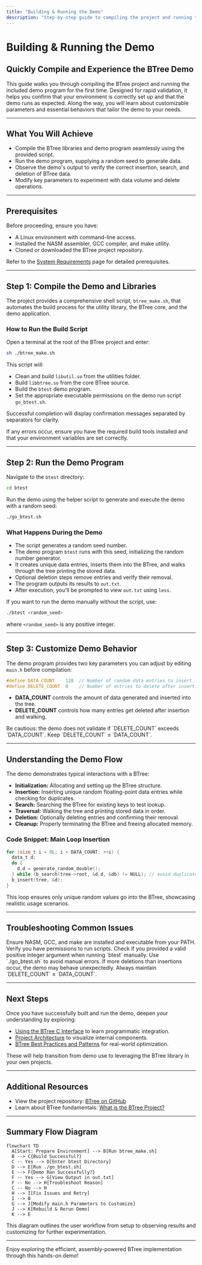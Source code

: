```yaml
---
title: "Building & Running the Demo"
description: "Step-by-step guide to compiling the project and running the demo program for the first time, with notes on customizable parameters and essential behaviors. Helps users rapidly validate their setup."
---
```


# Building & Running the Demo

## Quickly Compile and Experience the BTree Demo

This guide walks you through compiling the BTree project and running the included demo program for the first time. Designed for rapid validation, it helps you confirm that your environment is correctly set up and that the demo runs as expected. Along the way, you will learn about customizable parameters and essential behaviors that tailor the demo to your needs.

---

## What You Will Achieve

- Compile the BTree libraries and demo program seamlessly using the provided script.
- Run the demo program, supplying a random seed to generate data.
- Observe the demo's output to verify the correct insertion, search, and deletion of BTree data.
- Modify key parameters to experiment with data volume and delete operations.

---

## Prerequisites

Before proceeding, ensure you have:

- A Linux environment with command-line access.
- Installed the NASM assembler, GCC compiler, and make utility.
- Cloned or downloaded the BTree project repository.

Refer to the [System Requirements](../getting-started/requirements-installation/system-prerequisites) page for detailed prerequisites.

---

## Step 1: Compile the Demo and Libraries

The project provides a comprehensive shell script, `btree_make.sh`, that automates the build process for the utility library, the BTree core, and the demo application.

### How to Run the Build Script

Open a terminal at the root of the BTree project and enter:

```bash
sh ./btree_make.sh
```

This script will:

- Clean and build `libutil.so` from the utilities folder.
- Build `libbtree.so` from the core BTree source.
- Build the `btest` demo program.
- Set the appropriate executable permissions on the demo run script `go_btest.sh`.

Successful completion will display confirmation messages separated by separators for clarity.

<Tip>
If any errors occur, ensure you have the required build tools installed and that your environment variables are set correctly.
</Tip>

---

## Step 2: Run the Demo Program

Navigate to the `btest` directory:

```bash
cd btest
```

Run the demo using the helper script to generate and execute the demo with a random seed:

```bash
./go_btest.sh
```

### What Happens During the Demo

- The script generates a random seed number.
- The demo program `btest` runs with this seed, initializing the random number generator.
- It creates unique data entries, inserts them into the BTree, and walks through the tree printing the stored data.
- Optional deletion steps remove entries and verify their removal.
- The program outputs its results to `out.txt`.
- After execution, you'll be prompted to view `out.txt` using `less`.

<Tip>
If you want to run the demo manually without the script, use:

```bash
./btest <random_seed>
```

where `<random_seed>` is any positive integer.
</Tip>

---

## Step 3: Customize Demo Behavior

The demo program provides two key parameters you can adjust by editing `main.h` before compilation:

```c
#define DATA_COUNT    128  // Number of random data entries to insert
#define DELETE_COUNT  0    // Number of entries to delete after insertion
```

- **DATA_COUNT** controls the amount of data generated and inserted into the tree.
- **DELETE_COUNT** controls how many entries get deleted after insertion and walking.

<Tip>
Be cautious: the demo does not validate if `DELETE_COUNT` exceeds `DATA_COUNT`. Keep `DELETE_COUNT` ≤ `DATA_COUNT`.
</Tip>

---

## Understanding the Demo Flow

The demo demonstrates typical interactions with a BTree:

- **Initialization:** Allocating and setting up the BTree structure.
- **Insertion:** Inserting unique random floating-point data entries while checking for duplicates.
- **Search:** Searching the BTree for existing keys to test lookup.
- **Traversal:** Walking the tree and printing stored data in order.
- **Deletion:** Optionally deleting entries and confirming their removal.
- **Cleanup:** Properly terminating the BTree and freeing allocated memory.

### Code Snippet: Main Loop Insertion

```c
for (size_t i = 0L; i < DATA_COUNT; ++i) {
  data_t d;
  do {
    d.d = generate_random_double();
  } while (b_search(tree->root, &d.d, &db) != NULL); // avoid duplicates
  b_insert(tree, &d);
}
```

This loop ensures only unique random values go into the BTree, showcasing realistic usage scenarios.

---

## Troubleshooting Common Issues

<AccordionGroup title="Demo Runtime Issues">
<Accordion title="Compilation Failures">
Ensure NASM, GCC, and make are installed and executable from your PATH. Verify you have permissions to run scripts.
</Accordion>
<Accordion title="Demo Doesn't Produce Output or Crashes">
Check if you provided a valid positive integer argument when running `btest` manually. Use `./go_btest.sh` to avoid manual errors.
</Accordion>
<Accordion title="Invalid DELETE_COUNT Value">
If more deletions than insertions occur, the demo may behave unexpectedly. Always maintain `DELETE_COUNT` ≤ `DATA_COUNT`.
</Accordion>
</AccordionGroup>

---

## Next Steps

Once you have successfully built and run the demo, deepen your understanding by exploring:

- [Using the BTree C Interface](../guides/core-workflows/using-btree-c-interface) to learn programmatic integration.
- [Project Architecture](../overview/architecture-quickstart/system-architecture) to visualize internal components.
- [BTree Best Practices and Patterns](../guides/real-world-usage-optimization/btree-best-practices) for real-world optimization.

These will help transition from demo use to leveraging the BTree library in your own projects.

---

## Additional Resources

- View the project repository: [BTree on GitHub](https://github.com/KatoKode/BTree)
- Learn about BTree fundamentals: [What is the BTree Project?](../overview/intro-value/product-summary)


---

## Summary Flow Diagram

```mermaid
flowchart TD
  A[Start: Prepare Environment] --> B[Run btree_make.sh]
  B --> C{Build Successful?}
  C -- Yes --> D[Enter btest Directory]
  D --> E[Run ./go_btest.sh]
  E --> F{Demo Ran Successfully?}
  F -- Yes --> G[View Output in out.txt]
  F -- No --> H[Troubleshoot Reason]
  C -- No --> H
  H --> I[Fix Issues and Retry]
  I --> B
  G --> J[Modify main.h Parameters to Customize]
  J --> K[Rebuild & Rerun Demo]
  K --> E
```

This diagram outlines the user workflow from setup to observing results and customizing for further experimentation.

---

Enjoy exploring the efficient, assembly-powered BTree implementation through this hands-on demo!
